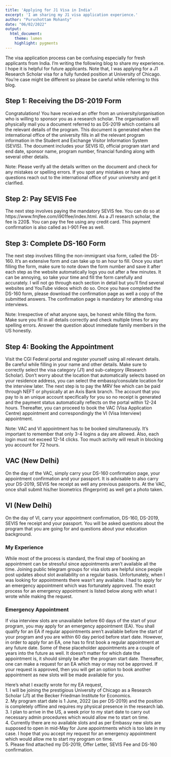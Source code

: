 ```yaml
---
title: 'Applying for J1 Visa in India'
excerpt: 'I am sharing my J1 visa application experience.'
author: "Purushottam Mohanty"
date: "06/02/2022"
output:
  html_document:
    theme: lumen
    highlight: pygments
---
```


The visa application process can be confusing especially for fresh applicants from India. I'm writing the following blog to share my experience. I hope it is helpful for future applicants. Note that, I was applying for a J1 Research Scholar visa for a fully funded position at University of Chicago. You're case might be different so please be careful while referring to this blog.

## Step 1: Receiving the DS-2019 Form
Congratulations! You have received an offer from an university/organisation who is willing to sponsor you as a research scholar. The organisation will physically mail you a document referred to as DS-2019 which contains all the relevant details of the program. This document is generated when the international office of the university fills in all the relevant program information in the Student and Exchange Visitor Information System (SEVIS). The document includes your SEVIS ID, official program start and end date, sponsor name, program number, financial funding along with several other details.         
    
Note: Please verify all the details written on the document and check for any mistakes or spelling errors. If you spot any mistakes or have any questions reach out to the international office of your university and get it clarified.  

## Step 2: Pay SEVIS Fee
The next step involves paying the mandatory SEVIS fee. You can do so at https://www.fmjfee.com/i901fee/index.html. As a J1 research scholar, the fee is 220$. You can pay the fee using any credit card. This payment confirmation is also called as I-901 Fee as well.

## Step 3: Complete DS-160 Form
The next step involves filling the non-immigrant visa form, called the DS-160. It's an extensive form and can take up to an hour to fill. Once you start filling the form, make sure to note down the form number and save it after each step as the website automatically logs you out after a few minutes. It can be annoying, so take your time and fill the form carefully and accurately. I will not go through each section in detail but you'll find several websites and YouTube videos which do so. Once you have completed the DS-160 form, please download the confirmation page as well a copy of the submitted answers. The confirmation page is mandatory for attending visa interviews.              
      
Note: Irrespective of what anyone says, be honest while filling the form. Make sure you fill in all details correctly and check multiple times for any spelling errors. Answer the question about immediate family members in the US honestly. 

## Step 4: Booking the Appointment
Visit the CGI Federal portal and register yourself using all relevant details. Be careful while filling in your name and other details. Make sure to correctly select the visa category (J1) and sub-category (Research Scholar). Don't worry about the location that automatically selects based on your residence address, you can select the embassy/consulate location for the interview later. The next step is to pay the MRV fee which can be paid through NEFT or physically at an Axis Bank branch. The account that you pay to is an unique account specifically for you so no receipt is generated and the payment status automatically reflects on the portal within 12-24 hours. Thereafter, you can proceed to book the VAC (Visa Application Centre) appointment and correspondingly the VI (Visa Interview) appointment.         
      
Note: VAC and VI appointment has to be booked simultaneously. It's important to remember that only 3-4 logins a day are allowed. Also, each login must not exceed 12-14 clicks. Too much activity will result in blocking you account for 72 hours. 

## VAC (New Delhi)
On the day of the VAC, simply carry your DS-160 confirmation page, your appointment confirmation and your passport. It is advisable to also carry your DS-2019, SEVIS fee receipt as well any previous passports. At the VAC, once shall submit his/her biometrics (fingerprint) as well get a photo taken. 

## VI (New Delhi)
On the day of VI, carry your appointment confirmation, DS-160, DS-2019, SEVIS fee receipt and your passport. You will be asked questions about the program that you are going for and questions about your education background.
      
      
### My Experience
While most of the process is standard, the final step of booking an appointment can be stressful since appointments aren't available all the time. Joining public telegram groups for visa slots are helpful since people post updates about slot availability on a regular basis. Unfortunately, when I was looking for appointments there wasn't any available. I had to apply for an emergency appointment which was fortunately approved. The exact process for an emergency appointment is listed below along with what I wrote while making the request. 

### Emergency Appointment
If visa interview slots are unavailable before 60 days of the start of your program, you may apply for an emergency appointment (EA). You shall qualify for an EA if regular appointments aren't available before the start of your program and you are within 60 day period before start date. However, in order to apply for an EA, one has to first book a regular appointment at any future date. Some of these placeholder appointments are a couple of years into the future as well. It doesn't matter for which date the appointment is, it should simply be after the program start date. Thereafter, one can make a request for an EA which may or may not be approved. If your request is approved, then you will get an option to book another appointment as new slots will be made available for you.    
      
Here's what I exactly wrote for my EA request,            
1. I will be joining the prestigious University of Chicago as a Research Scholar (J1) at the Becker Friedman Institute for Economics.    
2. My program start date is 1 June, 2022 (as per DS-2019) and the position is completely offline and requires my physical presence in the research lab.    
3. I plan to arrive in the US, a week prior to my start date to carry out necessary admin procedures which would allow me to start on time.    
4. Currently there are no available slots and as per Embassy new slots are supposed to open in mid-May for June appointments which is too late in my case. I hope that you accept my request for an emergency appointment which would allow me to start my program on time.   
5. Please find attached my DS-2019, Offer Letter, SEVIS Fee and DS-160 confirmation. 




